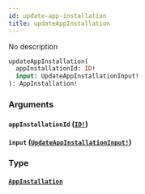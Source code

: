 ```yaml
---
id: update-app-installation
title: updateAppInstallation
---
```


No description

```graphql
updateAppInstallation(
  appInstallationId: ID!
  input: UpdateAppInstallationInput!
): AppInstallation!

```

### Arguments

#### `appInstallationId` ([`ID!`](/graphql/scalars/id))

#### `input` ([`UpdateAppInstallationInput!`](/graphql/inputs/update-app-installation-input))

### Type

#### [`AppInstallation`](/graphql/objects/app-installation)
